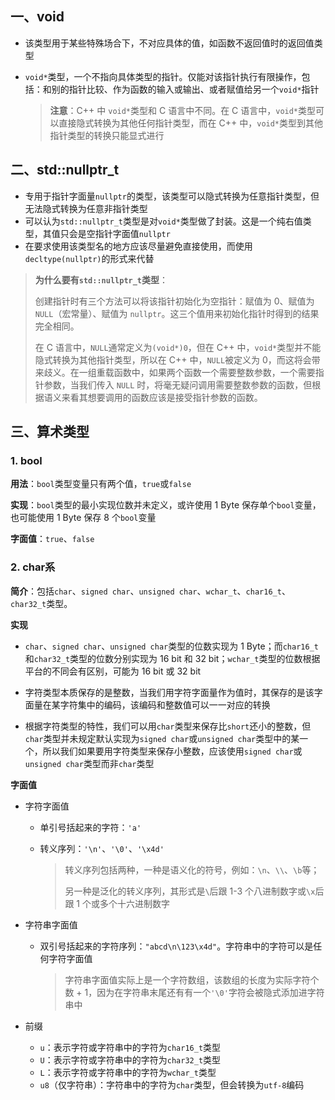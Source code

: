 ## 一、void

- 该类型用于某些特殊场合下，不对应具体的值，如函数不返回值时的返回值类型

- `void*`类型，一个不指向具体类型的指针。仅能对该指针执行有限操作，包括：和别的指针比较、作为函数的输入或输出、或者赋值给另一个`void*`指针

  > **注意**：C++ 中 `void*`类型和 C 语言中不同。在 C 语言中，`void*`类型可以直接隐式转换为其他任何指针类型，而在 C++ 中，`void*`类型到其他指针类型的转换只能显式进行



## 二、std::nullptr_t

- 专用于指针字面量`nullptr`的类型，该类型可以隐式转换为任意指针类型，但无法隐式转换为任意非指针类型
- 可以认为`std::nullptr_t`类型是对`void*`类型做了封装。这是一个纯右值类型，其值只会是空指针字面值`nullptr`
- 在要求使用该类型名的地方应该尽量避免直接使用，而使用`decltype(nullptr)`的形式来代替

> **为什么要有`std::nullptr_t`类型**：
>
> 创建指针时有三个方法可以将该指针初始化为空指针：赋值为 0、赋值为 `NULL`（宏常量）、赋值为 `nullptr`。这三个值用来初始化指针时得到的结果完全相同。
>
> 在 C 语言中，`NULL`通常定义为`(void*)0`，但在 C++ 中，`void*`类型并不能隐式转换为其他指针类型，所以在 C++ 中，`NULL`被定义为 0，而这将会带来歧义。在一组重载函数中，如果两个函数一个需要整数参数，一个需要指针参数，当我们传入 `NULL` 时，将毫无疑问调用需要整数参数的函数，但根据语义来看其想要调用的函数应该是接受指针参数的函数。



## 三、算术类型

### 1. bool

**用法**：`bool`类型变量只有两个值，`true`或`false`

**实现**：`bool`类型的最小实现位数并未定义，或许使用 1 Byte 保存单个`bool`变量，也可能使用 1 Byte 保存 8 个`bool`变量

**字面值**：`true`、`false`



### 2. char系

**简介**：包括`char`、`signed char`、`unsigned char`、`wchar_t`、`char16_t`、`char32_t`类型。

**实现**

- `char`、`signed char`、`unsigned char`类型的位数实现为 1 Byte；而`char16_t`和`char32_t`类型的位数分别实现为 16 bit 和 32 bit；`wchar_t`类型的位数根据平台的不同会有区别，可能为 16 bit 或 32 bit
- 字符类型本质保存的是整数，当我们用字符字面量作为值时，其保存的是该字面量在某字符集中的编码，该编码和整数值可以一一对应的转换

- 根据字符类型的特性，我们可以用`char`类型来保存比`short`还小的整数，但`char`类型并未规定默认实现为`signed char`或`unsigned char`类型中的某一个，所以我们如果要用字符类型来保存小整数，应该使用`signed char`或`unsigned char`类型而非`char`类型

**字面值**

- 字符字面值

  - 单引号括起来的字符：`'a'`

  - 转义序列：`'\n'`、`'\0'`、`'\x4d'`

    > 转义序列包括两种，一种是语义化的符号，例如：`\n`、`\\`、`\b`等；
    >
    > 另一种是泛化的转义序列，其形式是`\`后跟 1-3 个八进制数字或`\x`后跟 1 个或多个十六进制数字

- 字符串字面值

  - 双引号括起来的字符序列：`"abcd\n\123\x4d"`。字符串中的字符可以是任何字符字面值

    > 字符串字面值实际上是一个字符数组，该数组的长度为实际字符个数 + 1，因为在字符串末尾还有有一个`'\0'`字符会被隐式添加进字符串中

- 前缀

  - `u`：表示字符或字符串中的字符为`char16_t`类型
  - `U`：表示字符或字符串中的字符为`char32_t`类型
  - `L`：表示字符或字符串中的字符为`wchar_t`类型
  - `u8`（仅字符串）：字符串中的字符为`char`类型，但会转换为`utf-8`编码